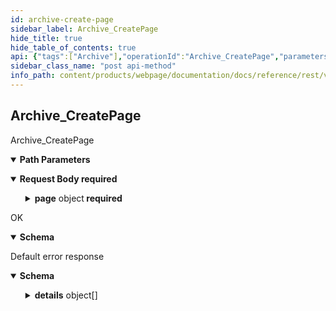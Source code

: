 ```yaml
---
id: archive-create-page
sidebar_label: Archive_CreatePage
hide_title: true
hide_table_of_contents: true
api: {"tags":["Archive"],"operationId":"Archive_CreatePage","parameters":[{"name":"site","in":"path","description":"The site id.","required":true,"schema":{"type":"string"}}],"requestBody":{"content":{"application/json":{"schema":{"required":["parent","page"],"type":"object","properties":{"parent":{"type":"string","description":"The parent this page belongs to."},"page":{"required":["name"],"type":"object","properties":{"name":{"type":"string","description":"The name of the page."},"content":{"type":"string","description":"The page content according to the html selector."}}}}}}},"required":true},"responses":{"200":{"description":"OK","content":{"application/json":{"schema":{"required":["name"],"type":"object","properties":{"name":{"type":"string","description":"The name of the page."},"content":{"type":"string","description":"The page content according to the html selector."}}}}}},"default":{"description":"Default error response","content":{"application/json":{"schema":{"type":"object","properties":{"code":{"type":"integer","description":"The status code, which should be an enum value of [google.rpc.Code][google.rpc.Code].","format":"int32"},"message":{"type":"string","description":"A developer-facing error message, which should be in English. Any user-facing error message should be localized and sent in the [google.rpc.Status.details][google.rpc.Status.details] field, or localized by the client."},"details":{"type":"array","items":{"type":"object","properties":{"@type":{"type":"string","description":"The type of the serialized message."}},"additionalProperties":true,"description":"Contains an arbitrary serialized message along with a @type that describes the type of the serialized message."},"description":"A list of messages that carry the error details.  There is a common set of message types for APIs to use."}},"description":"The `Status` type defines a logical error model that is suitable for different programming environments, including REST APIs and RPC APIs. It is used by [gRPC](https://github.com/grpc). Each `Status` message contains three pieces of data: error code, error message, and error details. You can find out more about this error model and how to work with it in the [API Design Guide](https://cloud.google.com/apis/design/errors)."}}}}},"description":"Archive_CreatePage","method":"post","path":"/v1alpha1/sites/{site}/pages","servers":[{"url":"https://webpage.animeapis.com"}],"securitySchemes":{"OAuth2":{"type":"oauth2","flows":{"clientCredentials":{"tokenUrl":"https://accounts.animeshon.com/o/oauth2/token","scopes":{}},"authorizationCode":{"authorizationUrl":"https://accounts.animeshon.com/o/oauth2/auth","tokenUrl":"https://accounts.animeshon.com/o/oauth2/token","scopes":{"https://www.animeapis.com/auth/webpage":"View and manage indexed sites and pages."}}}}},"jsonRequestBodyExample":{"parent":"string","page":{"name":"string","content":"string"}},"info":{"title":"WebPage API","version":"v1alpha1"},"postman":{"name":"Archive Create Page","description":{"type":"text/plain"},"url":{"path":["v1alpha1","sites",":site","pages"],"host":["{{baseUrl}}"],"query":[],"variable":[{"disabled":false,"description":{"content":"(Required) The site id.","type":"text/plain"},"type":"any","value":"","key":"site"}]},"header":[{"key":"Content-Type","value":"application/json"},{"key":"Accept","value":"application/json"}],"method":"POST","body":{"mode":"raw","raw":"\"\"","options":{"raw":{"language":"json"}}}}}
sidebar_class_name: "post api-method"
info_path: content/products/webpage/documentation/docs/reference/rest/v1alpha1/web-page-api
---
```



## Archive_CreatePage



Archive_CreatePage

<details style={{"marginBottom":"1rem"}} data-collapsed={false} open={true}><summary style={{}}><strong>Path Parameters</strong></summary><div><ul><ParamsItem className={"paramsItem"} param={{"name":"site","in":"path","description":"The site id.","required":true,"schema":{"type":"string"}}}></ParamsItem></ul></div></details><details style={{}} data-collapsed={false} open={true}><summary style={{"textAlign":"left"}}><strong>Request Body</strong><strong style={{"fontSize":"var(--ifm-code-font-size)","color":"var(--openapi-required)"}}> required</strong></summary><div style={{"textAlign":"left","marginLeft":"1rem"}}></div><ul style={{"marginLeft":"1rem"}}><SchemaItem collapsible={false} name={"parent"} required={true} schemaDescription={"The parent this page belongs to."} schemaName={"string"} qualifierMessage={undefined}></SchemaItem><SchemaItem collapsible={true} className={"schemaItem"}><details style={{}}><summary style={{}}><strong>page</strong><span style={{"opacity":"0.6"}}> object</span><strong style={{"fontSize":"var(--ifm-code-font-size)","color":"var(--openapi-required)"}}> required</strong></summary><div style={{"marginLeft":"1rem"}}><ul><SchemaItem collapsible={false} name={"name"} required={true} schemaDescription={"The name of the page."} schemaName={"string"} qualifierMessage={undefined}></SchemaItem><SchemaItem collapsible={false} name={"content"} required={false} schemaDescription={"The page content according to the html selector."} schemaName={"string"} qualifierMessage={undefined}></SchemaItem></ul></div></details></SchemaItem></ul></details><div><ApiTabs><TabItem label={"200"} value={"200"}><div>

OK

</div><div><details style={{}} data-collapsed={false} open={true}><summary style={{"textAlign":"left"}}><strong>Schema</strong></summary><div style={{"textAlign":"left","marginLeft":"1rem"}}></div><ul style={{"marginLeft":"1rem"}}><SchemaItem collapsible={false} name={"name"} required={true} schemaDescription={"The name of the page."} schemaName={"string"} qualifierMessage={undefined}></SchemaItem><SchemaItem collapsible={false} name={"content"} required={false} schemaDescription={"The page content according to the html selector."} schemaName={"string"} qualifierMessage={undefined}></SchemaItem></ul></details></div></TabItem><TabItem label={"default"} value={"default"}><div>

Default error response

</div><div><details style={{}} data-collapsed={false} open={true}><summary style={{"textAlign":"left"}}><strong>Schema</strong></summary><div style={{"textAlign":"left","marginLeft":"1rem"}}></div><ul style={{"marginLeft":"1rem"}}><SchemaItem collapsible={false} name={"code"} required={false} schemaDescription={"The status code, which should be an enum value of [google.rpc.Code][google.rpc.Code]."} schemaName={"int32"} qualifierMessage={undefined}></SchemaItem><SchemaItem collapsible={false} name={"message"} required={false} schemaDescription={"A developer-facing error message, which should be in English. Any user-facing error message should be localized and sent in the [google.rpc.Status.details][google.rpc.Status.details] field, or localized by the client."} schemaName={"string"} qualifierMessage={undefined}></SchemaItem><SchemaItem collapsible={true} className={"schemaItem"}><details style={{}}><summary style={{}}><strong>details</strong><span style={{"opacity":"0.6"}}> object[]</span></summary><div style={{"marginLeft":"1rem"}}><div style={{"marginTop":".5rem","marginBottom":".5rem"}}>

A list of messages that carry the error details.  There is a common set of message types for APIs to use.

</div><ul><SchemaItem collapsible={false} name={"@type"} required={false} schemaDescription={"The type of the serialized message."} schemaName={"string"} qualifierMessage={undefined}></SchemaItem></ul></div></details></SchemaItem></ul></details></div></TabItem></ApiTabs></div>
      